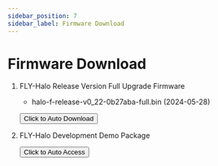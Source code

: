 ```yaml
---
sidebar_position: 7
sidebar_label: Firmware Download
---
```









# Firmware Download

1. FLY-Halo Release Version Full Upgrade Firmware

    * halo-f-release-v0_22-0b27aba-full.bin (2024-05-28) 


    <Button variant="contained" disableElevation href="https://cdn.mellow.klipper.cn/firmware/halo-f-release-v0_22-0b27aba-full.bin">Click to Auto Download</Button>

2. FLY-Halo Development Demo Package

    <Button variant="contained" disableElevation href="https://github.com/Mellow-3D/FLY-Halo">Click to Auto Access</Button>